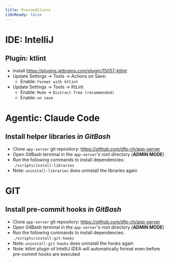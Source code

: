 ```yaml
---
title: Preconditions
i18nReady: false
---
```


# IDE: IntelliJ
## Plugin: ktlint
- Install https://plugins.jetbrains.com/plugin/15057-ktlint
- Update Settings -> Tools -> Actions on Save: 
  - Enable: `Format with ktlint`
- Update Settings -> Tools -> KtLint
  - Enable: `Mode` -> `Distract free (recommended)`
  - Enable: `on save`

# Agentic: Claude Code
## Install helper libraries *in GitBash*
- Clone `app-server` git repository: https://github.com/dfp-ch/app-server
- Open GitBash terminal in the `app-server`'s root directory (**ADMIN MODE**)
- Run the following commands to install dependencies:
```./scripts/install-libraries```
- Note: `uninstall-libraries` does uninstall the libraries again

# GIT
## Install pre-commit hooks *in GitBash*
- Clone `app-server` git repository: https://github.com/dfp-ch/app-server
- Open GitBash terminal in the `app-server`'s root directory (**ADMIN MODE**)
- Run the following commands to install dependencies:
```./scripts/install-git-hooks```
- Note: `uninstall-git-hooks` does uninstall the hooks again
- Note: ktlint plugin of IntelliJ IDEA will automatically format even before pre-commit hooks are executed
